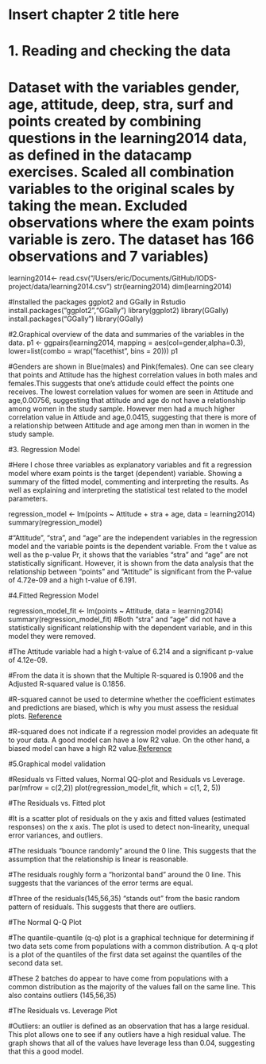 # Insert chapter 2 title here


# 1. Reading and checking the data

# Dataset with the variables gender, age, attitude, deep, stra, surf and points created by combining questions in the learning2014 data, as defined in the datacamp exercises. Scaled all combination variables to the original scales by taking the mean. Excluded observations where the exam points variable is zero. The dataset has 166 observations and 7 variables) 
learning2014<- read.csv("/Users/eric/Documents/GitHub/IODS-project/data/learning2014.csv")
str(learning2014)
dim(learning2014)


#Installed the packages ggplot2 and GGally in Rstudio
install.packages("ggplot2","GGally")
library(ggplot2)
library(GGally)
install.packages("GGally")
library(GGally)

#2.Graphical overview of the data and summaries of the variables in the data.
p1 <- ggpairs(learning2014, mapping = aes(col=gender,alpha=0.3), lower=list(combo = wrap("facethist", bins = 20)))
p1

#Genders are shown in Blue(males) and Pink(females). One can see cleary that points and Attitude has the highest correlation values in both males and females.This suggests that one's attidude could effect the points one receives. The lowest correlation values for women are seen in Attitude and age,0.00756, suggesting that attitude and age do not have a relationship among women in the study sample. However men had a much higher correlation value in Attiude and age,0.0415, suggesting that there is more of a relationship between Attitude and age among men than in women in the study sample.

#3. Regression Model

#Here I chose three variables as explanatory variables and fit a regression model where exam points is the target (dependent) variable. Showing a summary of the fitted model, commenting and interpreting the results. As well as explaining and interpreting the statistical test related to the model parameters. 

regression_model <- lm(points ~ Attitude + stra + age, data = learning2014)
summary(regression_model)

#"Attitude", "stra", and "age" are the independent variables in the regression model and the variable points is the dependent variable. From the t value as well as the p-value Pr, it shows that the variables "stra" and "age" are not statistically significant. However, it is shown from the data analysis that the relationship between "points" and "Attitude" is significant from the P-value of 4.72e-09 and a high t-value of 6.191.


#4.Fitted Regression Model

regression_model_fit <- lm(points ~ Attitude, data = learning2014)
summary(regression_model_fit)
#Both "stra" and "age" did not have a statistically significant relationship with the dependent variable, and in this model they were removed.

#The Attitude variable had a high t-value of 6.214 and a significant p-value of 4.12e-09.

#From the data it is shown that the Multiple R-squared is 0.1906 and the	Adjusted R-squared value is 0.1856. 

#R-squared cannot be used to determine whether the coefficient estimates and predictions are biased, which is why you must assess the residual plots. [Reference](http://statisticsbyjim.com/regression/interpret-r-squared-regression/)

#R-squared does not indicate if a regression model provides an adequate fit to your data. A good model can have a low R2 value. On the other hand, a biased model can have a high R2 value.[Reference](http://statisticsbyjim.com/regression/interpret-r-squared-regression/)


#5.Graphical model validation

#Residuals vs Fitted values, Normal QQ-plot and Residuals vs Leverage.
par(mfrow = c(2,2))
plot(regression_model_fit, which = c(1, 2, 5))

#The Residuals vs. Fitted plot

#It is a scatter plot of residuals on the y axis and fitted values (estimated responses) on the x axis. The plot is used to detect non-linearity, unequal error variances, and outliers.

#The residuals "bounce randomly" around the 0 line. This suggests that the assumption that the relationship is linear is reasonable.

#The residuals roughly form a "horizontal band" around the 0 line. This suggests that the variances of the error terms are equal.

#Three of the residuals(145,56,35) "stands out" from the basic random pattern of residuals. This suggests that there are outliers.

#The Normal Q-Q Plot

#The quantile-quantile (q-q) plot is a graphical technique for determining if two data sets come from populations with a common distribution. A q-q plot is a plot of the quantiles of the first data set against the quantiles of the second data set.

#These 2 batches do appear to have come from populations with a common distribution as the majority of the values fall on the same line. This also contains outliers (145,56,35)

#The Residuals vs. Leverage Plot

#Outliers: an outlier is defined as an observation that has a large residual. This plot allows one to see if any outliers have a high residual value. The graph shows that all of the values have leverage less than 0.04, suggesting that this a good model.
